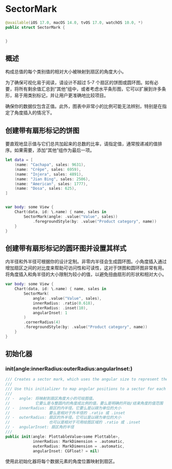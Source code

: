 # SectorMark

<ToBePolishedAfterTranslation />

<OriginalSource
  title="SectorMark"
  url="https://developer.apple.com/documentation/charts/sectormark"
  summary="饼图或圆环图的一个部分，显示各个类别如何构成有意义的总数"
/>

```swift
@available(iOS 17.0, macOS 14.0, tvOS 17.0, watchOS 10.0, *)
public struct SectorMark {


}
```

## 概述

构成总值的每个类别值的相对大小被映射到扇区的角度大小。

为了确保可视化易于阅读，请设计不超过 5-7 个扇区的饼图或圆环图。如有必要，将所有剩余值汇总到“其他”组中，或者考虑水平条形图，它可以扩展到许多条形，易于用类别标记，并让用户更准确地比较项目。

确保你的数据仅包含正值。此外，图表中非常小的比例可能无法辨别，特别是在指定了角度插入的情况下。

## 创建带有扇形标记的饼图

要直观地显示值与它们总共加起来的总数的比率，请指定值，通常按递减的值排序。如果需要，添加“其他”组作为最后一项。

```swift
let data = [
    (name: "Cachapa", sales: 9631),
    (name: "Crêpe", sales: 6959),
    (name: "Injera", sales: 4891),
    (name: "Jian Bing", sales: 2506),
    (name: "American", sales: 1777),
    (name: "Dosa", sales: 625),
]


var body: some View {
    Chart(data, id: \.name) { name, sales in
        SectorMark(angle: .value("Value", sales))
            .foregroundStyle(by: .value("Product category", name))
    }
}
```

## 创建带有扇形标记的圆环图并设置其样式

内半径和外半径可根据你的设计定制。非零内半径会生成圆环图。小角度插入通过增加扇区之间的对比度来帮助可访问性和可读性，这对于饼图和圆环图非常有用。将角度插入和角半径的大小限制为较小的值，以避免扭曲扇形的形状和相对大小。

```swift
var body: some View {
    Chart(data, id: \.name) { name, sales in
        SectorMark(
            angle: .value("Value", sales),
            innerRadius: .ratio(0.618),
            outerRadius: .inset(10),
            angularInset: 1
        )
        .cornerRadius(4)
        .foregroundStyle(by: .value("Product category", name))
    }
}
```

## 初始化器

### init(angle:innerRadius:outerRadius:angularInset:)

```swift
/// Creates a sector mark, which uses the angular size to represent the proportion of the value to the sum of all values.
///
/// Use this initializer to map angular positions to a sector for each data element.
///
// -  angle: 将映射到扇区角度大小的可绘图值。
//           它要么是与整圆内的角度成比例的值，要么是明确的开始/结束角度的值范围
// -  innerRadius: 扇区的内半径。它要么是以磅为单位的大小
//                 要么是相对于外半径的 .ratio 或 .inset
// -  outerRadius: 扇区的外半径。它可以是以磅为单位的大小
//                 也可以是相对于可用绘图区域的 .ratio 或 .inset
// -  angularInset: 扇区角的半径
///
public init(angle: PlottableValue<some Plottable>,
            innerRadius: MarkDimension = .automatic,
            outerRadius: MarkDimension = .automatic,
            angularInset: CGFloat? = nil)
```

使用此初始化器将每个数据元素的角度位置映射到扇区。

